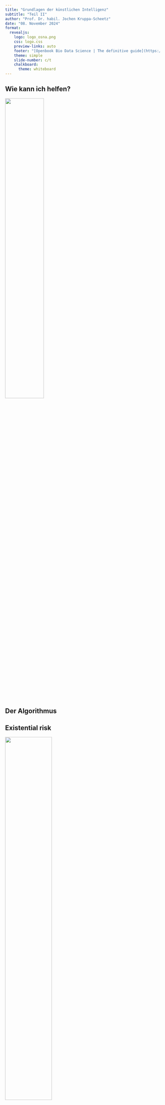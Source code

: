 ```yaml
---
title: "Grundlagen der künstlichen Intelligenz"
subtitle: "Teil II"
author: "Prof. Dr. habil. Jochen Kruppa-Scheetz"
date: "08. November 2024"
format:
  revealjs: 
    logo: logo_osna.png
    css: logo.css
    preview-links: auto
    footer: "[Openbook Bio Data Science | The definitive guide](https://jkruppa.github.io/)"
    theme: simple
    slide-number: c/t
    chalkboard: 
      theme: whiteboard
---
```


## Wie kann ich helfen?

![](img/karl.png){fig-align="center" width="50%"}

## Der Algorithmus {background-color="black" background-image="img/elon.png"}


## Existential risk

::: {layout="[[1], [-1]]"}

![](img/dune.png){fig-align="center" width="55%"}

:::

## Existential risk

::: {layout="[[1], [-1]]"}

![](img/terminator.png){fig-align="center" width="55%"}

:::

## Existential risk

::: {layout="[[1], [-1]]"}

![](img/matrix.png){fig-align="center" width="70%"}

:::

## Longtermism {background-color="black" background-image="img/elon.png"}



## Was willst du tun?

::: {layout="[[1], [-1]]"}

![](img/was_tun.png){fig-align="center" width="100%"}
:::

## Prädiktives Modell: Wettervorhersage

::: {layout="[[1], [-1]]"}

![](img/rain.jpg){fig-align="center" width="50%"}
:::

## Oberflächentemperatur Nordatlantik

::: {layout="[[1], [-1]]"}

![](img/de_sst_north_atlantic.png){fig-align="center" width="100%"}
:::

## Woher lerne ich?

::: {layout="[[1], [-1]]"}

![](img/trainingTestingNKI.png){fig-align="center" width="80%"}
:::

## Wie lerne ich?

![](img/class-bias-01.png){fig-align="center" width="80%"}

## Wie lerne ich?

![](img/class-bias-02.jpg){fig-align="center" width="80%"}

## Wie lerne ich?

![](img/class-bias-03.jpg){fig-align="center" width="80%"}

## Wie lerne ich?

![](img/class-bias-04.png){fig-align="center" width="80%"}

## Der, die, das Nutella


![](img/der_nutella.png){fig-align="center" width="100%"}



## Der, die, das Nutella


![](img/der_nutella.png){fig-align="center" width="90%"}

![](img/die_nutella.png){fig-align="center" width="90%"}


## Der, die, das Nutella


![](img/der_nutella.png){fig-align="center" width="60%"}

![](img/die_nutella.png){fig-align="center" width="60%"}

![](img/das_nutella.png){fig-align="center" width="60%"}



## Der, die, das Nutella - ChatGPT

::: {layout="[[1], [-1]]"}

![](img/chat_nutella.png){fig-align="center" width="100%"}

:::

## Woher kommt das Wissen?

::: {layout="[[1], [-1]]"}

![](img/prinzen.jpg){fig-align="center" width="85%"}

:::

## Was ist das Label?

::: {style="font-size: 80%"}

> "In reality, the magic of machine learning is the grind of data labelling."

> "[...] workers are trained to identify elements of the image in response to client specifications: they may draw polygons around different objects, from traffic lights to stop signs and human faces."

> "[...] AI revolution: people working under oppressive surveillance at furious intensity just to keep their jobs and support their families."

:::

## Gulu {background-color="black" background-image="img/gulu.png"}


## Was verdient man da so?

::: {style="font-size: 80%"}

>  "In return for 45 hours of intense, stressful work a week – possibly with unpaid overtime on top – annotators can expect to earn in the region [] approximately $1.16 per hour." --- The Guardian

> "$2.2 billion in 2022 and $17 billion in 2023"

> "[...] AI tools are taken up in retail, healthcare and manufacturing [...] the demand for well-curated data will increase by the day."

:::




# Energie & Wasser

## Thorium-Reaktor (SMR) 

::: {layout="[[1], [-1]]"}

![](img/reaktor.png){fig-align="center" width="85%"}

:::



## Wasserverbrauch zur Kühlung

::: {layout="[[1], [-1]]"}

![](img/water.png){fig-align="center" width="85%"}

:::

# Anwendungsbeispiele

## Wo ist der Tumor?

::: {style="font-size: 50%"}

Lucas Johannsen (2024) *Innovative Leaf Disease Mapping: Unsupervised Anomaly Detection for Precise Area Estimation*

:::

:::{layout="[[1], [1], [-1]]"}

![](img/tumor_leaf.png){fig-align="center" width="60%"}
:::

## Was blüht den da?

::: {style="font-size: 50%"}

[Die Flora Incognita-App ermöglicht derzeit die automatische Bestimmung von mehr als 16.000 Gefäßpflanzenarten. Der Bestimmungsprozess ist intuitiv: Nimm ein Bild der Pflanze mit der Kamera Deines Smartphones oder Tablets auf.](https://floraincognita.de/)

:::

:::{layout="[[1], [1], [-1]]"}

![](img/flora.png){fig-align="center" width="85%"}
:::




## The cake is a lie...

![](img/cake.jpg){fig-align="center" width=60%}

> *"Voraussagen sind schwierig, vor allem wenn sie die Zukunft betreffen." — Nils Bohr*

# Woher kommen neue Daten für das Training?

## Reddit

::: {layout="[[1], [-1]]"}

![](img/reddit.png){fig-align="center" width="80%"}

:::

## Mehr zu Lesen...

Openbook Bio Data Science: [https://jkruppa.github.io/](https://jkruppa.github.io/)

:::{layout="[[1], [1], [-1]]"}

![](img/cover2024.png){fig-align="center" width="35%"}

:::

## Quellen & Referenzen {.smaller}

- [Meet Mercy and Anita – the African workers driving the AI revolution, for just over a dollar an hour](https://www.theguardian.com/technology/article/2024/jul/06/mercy-anita-african-workers-ai-artificial-intelligence-exploitation-feeding-machine)
- [Reddit-Nutzer versuchen KI von Google zu "vergiften"](https://futurezone.at/produkte/reddit-google-gemini-vergiften-kuenstliche-intelligenz-empfehlungen-angus-steakhouse/402969960)
- [Wieso Google sieben neue Kernkraftwerke bauen lässt](https://www.rnd.de/politik/google-setzt-auf-kernkraft-sieben-neue-reaktoren-fuer-ki-aera-GQWFKVDSC5D6PMEK2WZ5N5NCHY.html#:~:text=Thorium%2DReaktoren%20sollen%20es%20sein,die%20bislang%20%C3%BCbliche%20Wasserk%C3%BChlung%20verzichtbar.)
- [New nuclear clean energy agreement with Kairos Power](https://blog.google/outreach-initiatives/sustainability/google-kairos-power-nuclear-energy-agreement/)
- [A bottle of water per email: the hidden environmental costs of using AI chatbots](https://www.washingtonpost.com/technology/2024/09/18/energy-ai-use-electricity-water-data-centers/)
- [The longtermist fear of a future malevolent superintelligence is hindering our progress today](https://www.ceps.eu/the-longtermist-fear-of-a-future-malevolent-superintelligence-is-hindering-our-progress-today/)
- [Longtermism: "An odd and peculiar ideology"](https://netzpolitik.org/2023/longtermism-an-odd-and-peculiar-ideology/)






